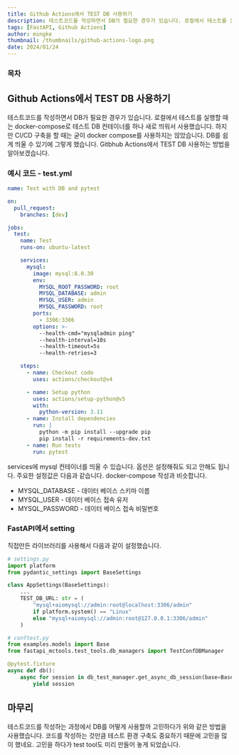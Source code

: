 ```yaml
---
title: Github Actions에서 TEST DB 사용하기
description: 테스트코드를 작성하면서 DB가 필요한 경우가 있습니다. 로컬에서 테스트를 실행할 때는 docker-compose로 테스트 DB 컨테이너를 하나 새로 띄워서 사용했습니다. 하지만 CI/CD 구축을 할 때는 굳이 docker compose를 사용하지는 않았습니다. DB를 쉽게 띄울 수 있기에 그렇게 했습니다.  Gitbhub Actions에서 TEST DB 사용하는 방법을 알아보겠습니다.
tags: [FastAPI, Github Actions]
author: mingke
thumbnail: /thumbnails/github-actions-logo.png
date: 2024/01/24
---
```


### 목차

## Github Actions에서 TEST DB 사용하기

테스트코드를 작성하면서 DB가 필요한 경우가 있습니다. 로컬에서 테스트를 실행할 때는 docker-compose로 테스트 DB 컨테이너를 하나 새로 띄워서 사용했습니다. 하지만 CI/CD 구축을 할 때는 굳이 docker compose를 사용하지는 않았습니다. DB를 쉽게 띄울 수 있기에 그렇게 했습니다. Gitbhub Actions에서 TEST DB 사용하는 방법을 알아보겠습니다.

### 예시 코드 - test.yml

```yaml
name: Test with DB and pytest

on:
  pull_request:
    branches: [dev]

jobs:
  test:
    name: Test
    runs-on: ubuntu-latest

    services:
      mysql:
        image: mysql:8.0.30
        env:
          MYSQL_ROOT_PASSWORD: root
          MYSQL_DATABASE: admin
          MYSQL_USER: admin
          MYSQL_PASSWORD: root
        ports:
          - 3306:3306
        options: >-
          --health-cmd="mysqladmin ping"
          --health-interval=10s
          --health-timeout=5s
          --health-retries=3

    steps:
      - name: Checkout code
        uses: actions/checkout@v4

      - name: Setup python
        uses: actions/setup-python@v5
        with:
          python-version: 3.11
      - name: Install dependencies
        run: |
          python -m pip install --upgrade pip
          pip install -r requirements-dev.txt
      - name: Run tests
        run: pytest
```

services에 mysql 컨테이너를 띄울 수 있습니다. 옵션은 설정해줘도 되고 안해도 됩니다. 주요한 설정값은 다음과 같습니다. docker-compose 작성과 비슷합니다.

- MYSQL_DATABASE - 데이터 베이스 스키마 이름
- MYSQL_USER - 데이터 베이스 접속 유저
- MYSQL_PASSWORD - 데이터 베이스 접속 비밀번호

### FastAPI에서 setting

직접만든 라이브러리를 사용해서 다음과 같이 설정했습니다.

<Link url="https://github.com/c2-house/fastapi-mctools" />

```python
# settings.py
import platform
from pydantic_settings import BaseSettings

class AppSettings(BaseSettings):
    ...
    TEST_DB_URL: str = (
        "mysql+aiomysql://admin:root@localhost:3306/admin"
        if platform.system() == "Linux"
        else "mysql+aiomysql://admin:root@127.0.0.1:3306/admin"
    )

# conftest.py
from examples.models import Base
from fastapi_mctools.test_tools.db_managers import TestConfDBManager

@pytest.fixture
async def db():
    async for session in db_test_manager.get_async_db_session(base=Base, is_meta=True):
        yield session
```

## 마무리

테스트코드를 작성하는 과정에서 DB를 어떻게 사용할까 고민하다가 위와 같은 방법을 사용했습니다. 코드를 작성하는 것만큼 테스트 환경 구축도 중요하기 때문에 고민을 많이 했네요. 고민을 하다가 test tool도 미리 만들어 놓게 되었습니다.
